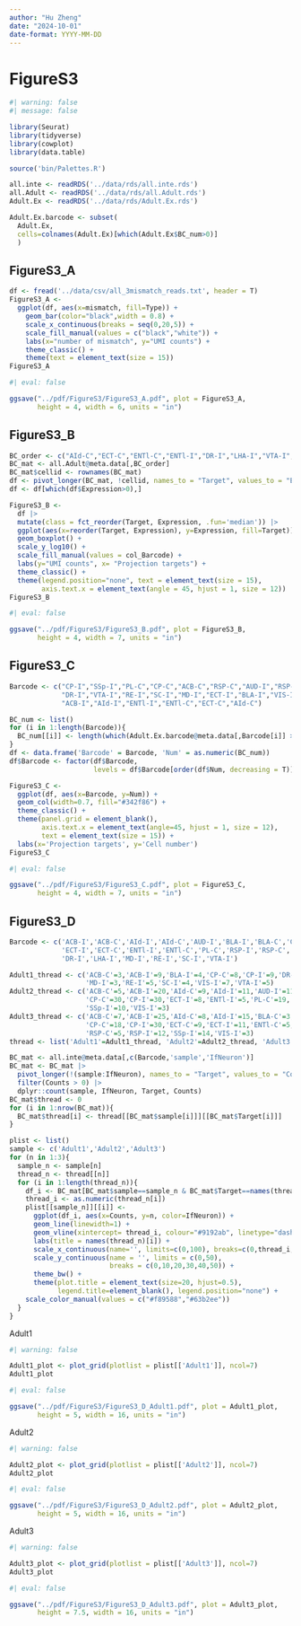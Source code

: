 ```yaml
---
author: "Hu Zheng"
date: "2024-10-01"
date-format: YYYY-MM-DD
---
```


# FigureS3

```r
#| warning: false
#| message: false

library(Seurat)
library(tidyverse)
library(cowplot)
library(data.table)

source('bin/Palettes.R')
```


```r
all.inte <- readRDS('../data/rds/all.inte.rds')
all.Adult <- readRDS('../data/rds/all.Adult.rds')
Adult.Ex <- readRDS('../data/rds/Adult.Ex.rds')
```

```r
Adult.Ex.barcode <- subset(
  Adult.Ex,
  cells=colnames(Adult.Ex)[which(Adult.Ex$BC_num>0)]
  )
```




## FigureS3_A

```r
df <- fread('../data/csv/all_3mismatch_reads.txt', header = T)
FigureS3_A <- 
  ggplot(df, aes(x=mismatch, fill=Type)) +
    geom_bar(color="black",width = 0.8) +
    scale_x_continuous(breaks = seq(0,20,5)) +
    scale_fill_manual(values = c("black","white")) +
    labs(x="number of mismatch", y="UMI counts") +
    theme_classic() +
    theme(text = element_text(size = 15))
FigureS3_A
```

```r
#| eval: false

ggsave("../pdf/FigureS3/FigureS3_A.pdf", plot = FigureS3_A, 
       height = 4, width = 6, units = "in")
```





## FigureS3_B

```r
BC_order <- c("AId-C","ECT-C","ENTl-C","ENTl-I","DR-I","LHA-I","VTA-I","RE-I","SC-I","MD-I","AId-I","PL-C","VIS-I","BLA-I","BLA-C","ECT-I","SSp-I","ACB-I","CP-I","ACB-C","RSP-I","RSP-C","AUD-I","CP-C")
BC_mat <- all.Adult@meta.data[,BC_order]
BC_mat$cellid <- rownames(BC_mat)
df <- pivot_longer(BC_mat, !cellid, names_to = "Target", values_to = "Expression")
df <- df[which(df$Expression>0),]

FigureS3_B <- 
  df |>
  mutate(class = fct_reorder(Target, Expression, .fun='median')) |>
  ggplot(aes(x=reorder(Target, Expression), y=Expression, fill=Target)) +
  geom_boxplot() +
  scale_y_log10() +
  scale_fill_manual(values = col_Barcode) +
  labs(y="UMI counts", x= "Projection targets") +
  theme_classic() +
  theme(legend.position="none", text = element_text(size = 15),
        axis.text.x = element_text(angle = 45, hjust = 1, size = 12))
FigureS3_B
```


```r
#| eval: false

ggsave("../pdf/FigureS3/FigureS3_B.pdf", plot = FigureS3_B, 
       height = 4, width = 7, units = "in")
```





## FigureS3_C

```r
Barcode <- c("CP-I","SSp-I","PL-C","CP-C","ACB-C","RSP-C","AUD-I","RSP-I","LHA-I",
             "DR-I","VTA-I","RE-I","SC-I","MD-I","ECT-I","BLA-I","VIS-I","BLA-C",
             "ACB-I","AId-I","ENTl-I","ENTl-C","ECT-C","AId-C")

BC_num <- list()
for (i in 1:length(Barcode)){
  BC_num[[i]] <- length(which(Adult.Ex.barcode@meta.data[,Barcode[i]] > 0))
}
df <- data.frame('Barcode' = Barcode, 'Num' = as.numeric(BC_num))
df$Barcode <- factor(df$Barcode, 
                     levels = df$Barcode[order(df$Num, decreasing = T)])

FigureS3_C <- 
  ggplot(df, aes(x=Barcode, y=Num)) + 
  geom_col(width=0.7, fill="#342f86") +
  theme_classic() +
  theme(panel.grid = element_blank(), 
        axis.text.x = element_text(angle=45, hjust = 1, size = 12),
        text = element_text(size = 15)) +
  labs(x='Projection targets', y='Cell number')
FigureS3_C
```

```r
#| eval: false

ggsave("../pdf/FigureS3/FigureS3_C.pdf", plot = FigureS3_C, 
       height = 4, width = 7, units = "in")
```





## FigureS3_D

```r
Barcode <- c('ACB-I','ACB-C','AId-I','AId-C','AUD-I','BLA-I','BLA-C','CP-I','CP-C',
             'ECT-I','ECT-C','ENTl-I','ENTl-C','PL-C','RSP-I','RSP-C','SSp-I','VIS-I',
             'DR-I','LHA-I','MD-I','RE-I','SC-I','VTA-I')

Adult1_thread <- c('ACB-C'=3,'ACB-I'=9,'BLA-I'=4,'CP-C'=8,'CP-I'=9,'DR-I'=6,'LHA-I'=5,
                   'MD-I'=3,'RE-I'=5,'SC-I'=4,'VIS-I'=7,'VTA-I'=5)
Adult2_thread <- c('ACB-C'=5,'ACB-I'=20,'AId-C'=9,'AId-I'=11,'AUD-I'=11,'BLA-I'=11,
                   'CP-C'=30,'CP-I'=30,'ECT-I'=8,'ENTl-I'=5,'PL-C'=19,'RSP-I'=15,
                   'SSp-I'=10,'VIS-I'=3)
Adult3_thread <- c('ACB-C'=7,'ACB-I'=25,'AId-C'=8,'AId-I'=15,'BLA-C'=3,'BLA-I'=11,
                   'CP-C'=18,'CP-I'=30,'ECT-C'=9,'ECT-I'=11,'ENTl-C'=5,'ENTl-I'=3,
                   'RSP-C'=5,'RSP-I'=12,'SSp-I'=14,'VIS-I'=3)
thread <- list('Adult1'=Adult1_thread, 'Adult2'=Adult2_thread, 'Adult3'=Adult3_thread)

BC_mat <- all.inte@meta.data[,c(Barcode,'sample','IfNeuron')]
BC_mat <- BC_mat |>
  pivot_longer(!(sample:IfNeuron), names_to = "Target", values_to = "Counts") |>
  filter(Counts > 0) |>
  dplyr::count(sample, IfNeuron, Target, Counts)
BC_mat$thread <- 0
for (i in 1:nrow(BC_mat)){
  BC_mat$thread[i] <- thread[[BC_mat$sample[i]]][[BC_mat$Target[i]]]
}

plist <- list()
sample <- c('Adult1','Adult2','Adult3')
for (n in 1:3){
  sample_n <- sample[n]
  thread_n <- thread[[n]]
  for (i in 1:length(thread_n)){
    df_i <- BC_mat[BC_mat$sample==sample_n & BC_mat$Target==names(thread_n)[i],]
    thread_i <- as.numeric(thread_n[i])
    plist[[sample_n]][[i]] <-
      ggplot(df_i, aes(x=Counts, y=n, color=IfNeuron)) + 
      geom_line(linewidth=1) +
      geom_vline(xintercept= thread_i, colour="#9192ab", linetype="dashed", linewidth=1) +
      labs(title = names(thread_n)[i]) +
      scale_x_continuous(name='', limits=c(0,100), breaks=c(0,thread_i,50,100)) +
      scale_y_continuous(name = '', limits = c(0,50),
                         breaks = c(0,10,20,30,40,50)) +
      theme_bw() +
      theme(plot.title = element_text(size=20, hjust=0.5),
            legend.title=element_blank(), legend.position="none") + 
    scale_color_manual(values = c("#f89588","#63b2ee"))
  }
}
```


Adult1

```r
#| warning: false

Adult1_plot <- plot_grid(plotlist = plist[['Adult1']], ncol=7)
Adult1_plot
```


```r
#| eval: false

ggsave("../pdf/FigureS3/FigureS3_D_Adult1.pdf", plot = Adult1_plot, 
       height = 5, width = 16, units = "in")
```


Adult2

```r
#| warning: false

Adult2_plot <- plot_grid(plotlist = plist[['Adult2']], ncol=7)
Adult2_plot
```


```r
#| eval: false

ggsave("../pdf/FigureS3/FigureS3_D_Adult2.pdf", plot = Adult2_plot, 
       height = 5, width = 16, units = "in")
```


Adult3

```r
#| warning: false

Adult3_plot <- plot_grid(plotlist = plist[['Adult3']], ncol=7)
Adult3_plot
```

```r
#| eval: false

ggsave("../pdf/FigureS3/FigureS3_D_Adult3.pdf", plot = Adult3_plot, 
       height = 7.5, width = 16, units = "in")
```











